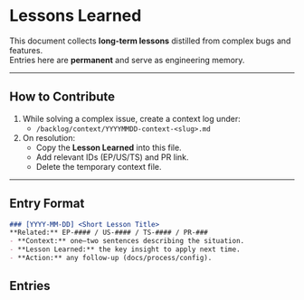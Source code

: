 # Lessons Learned

This document collects **long-term lessons** distilled from complex bugs and features.  
Entries here are **permanent** and serve as engineering memory.

---

## How to Contribute
1. While solving a complex issue, create a context log under:
   - `/backlog/context/YYYYMMDD-context-<slug>.md`
2. On resolution:
   - Copy the **Lesson Learned** into this file.
   - Add relevant IDs (EP/US/TS) and PR link.
   - Delete the temporary context file.

---

## Entry Format
```md
### [YYYY-MM-DD] <Short Lesson Title>
**Related:** EP-#### / US-#### / TS-#### / PR-###
- **Context:** one–two sentences describing the situation.
- **Lesson Learned:** the key insight to apply next time.
- **Action:** any follow-up (docs/process/config).
```

## Entries
<!-- Append new lessons below this line -->